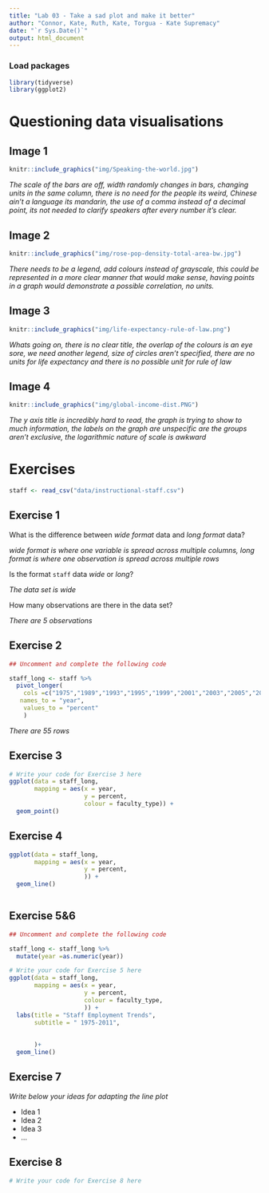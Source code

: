 ```yaml
---
title: "Lab 03 - Take a sad plot and make it better"
author: "Connor, Kate, Ruth, Kate, Torgua - Kate Supremacy"
date: "`r Sys.Date()`"
output: html_document
---
```


### Load packages

```r
library(tidyverse)
library(ggplot2)
```


# Questioning data visualisations

## Image 1

```r
knitr::include_graphics("img/Speaking-the-world.jpg")
```

_The scale of the bars are off, width randomly changes in bars, changing units in the same column, there is no need for the people its weird, Chinese ain't a language its mandarin, the use of a comma instead of a decimal point, its not needed to clarify speakers after every number it's clear. _





## Image 2

```r
knitr::include_graphics("img/rose-pop-density-total-area-bw.jpg")
```

_There needs to be a legend, add colours instead of grayscale, this could be represented in a more clear manner that would make sense, having points in a graph would demonstrate a possible correlation, no units._




## Image 3

```r
knitr::include_graphics("img/life-expectancy-rule-of-law.png")
```

_Whats going on, there is no clear title, the overlap of the colours is an eye sore, we need another legend, size of circles aren't specified, there are no units for life expectancy and there is no possible unit for rule of law _




## Image 4

```r
knitr::include_graphics("img/global-income-dist.PNG")
```

_The y axis title is incredibly hard to read, the graph is trying to show to much information, the labels on the graph are unspecific are the groups aren't exclusive, the logarithmic nature of scale is awkward_





# Exercises

```r
staff <- read_csv("data/instructional-staff.csv")
```


## Exercise 1

What is the difference between *wide format* data and *long format* data?

_wide format is where one variable is spread across multiple columns, long format is where one observation is spread across multiple rows_

Is the format `staff` data *wide* or *long*?

_The data set is wide_

How many observations are there in the data set?

_There are 5 observations_


## Exercise 2

```r
## Uncomment and complete the following code

staff_long <- staff %>% 
  pivot_longer(
    cols =c("1975","1989","1993","1995","1999","2001","2003","2005","2007","2009","2011"),
   names_to = "year",
    values_to = "percent"
    )

```
_There are 55 rows_

## Exercise 3

```r
# Write your code for Exercise 3 here
ggplot(data = staff_long,
       mapping = aes(x = year, 
                     y = percent, 
                     colour = faculty_type)) +
  geom_point()


```

## Exercise 4

```r
ggplot(data = staff_long,
       mapping = aes(x = year, 
                     y = percent, 
                     )) +
  geom_line()



```

## Exercise 5&6

```r
## Uncomment and complete the following code

staff_long <- staff_long %>%
  mutate(year =as.numeric(year))
```


```r
# Write your code for Exercise 5 here
ggplot(data = staff_long,
       mapping = aes(x = year, 
                     y = percent, 
                     colour = faculty_type,
                     )) +
  labs(title = "Staff Employment Trends",
       subtitle = " 1975-2011",
       
       
       )+
  geom_line()


```


## Exercise 7

_Write below your ideas for adapting the line plot_

* Idea 1
* Idea 2
* Idea 3
* ...


## Exercise 8

```r
# Write your code for Exercise 8 here



```

